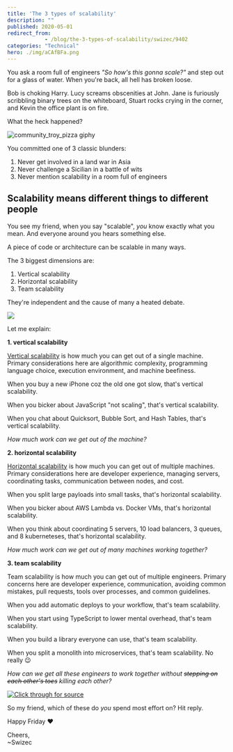 ```yaml
---
title: 'The 3 types of scalability'
description: ""
published: 2020-05-01
redirect_from: 
            - /blog/the-3-types-of-scalability/swizec/9402
categories: "Technical"
hero: ./img/aCAfBFa.png
---
```

You ask a room full of engineers _&quot;So how&#x27;s this gonna scale?&quot;_ and step out for a glass of water. When you&#x27;re back, all hell has broken loose.





Bob is choking Harry. Lucy screams obscenities at John. Jane is furiously scribbling binary trees on the whiteboard, Stuart rocks crying in the corner, and Kevin the office plant is on fire.



What the heck happened?



![community_troy_pizza giphy](./img/media-BfiL8ZJWqfw7C-giphy-downsized-medium.gif)



You committed one of 3 classic blunders:



1. Never get involved in a land war in Asia
2. Never challenge a Sicilian in a battle of wits
3. Never mention scalability in a room full of engineers



## Scalability means different things to different people



You see my friend, when you say &quot;scalable&quot;, _you_ know exactly what you mean. And everyone around you hears something else.



A piece of code or architecture can be scalable in many ways.



The 3 biggest dimensions are:



1. Vertical scalability
2. Horizontal scalability
3. Team scalability



They&#x27;re independent and the cause of many a heated debate.



![](./img/aCAfBFa.png)



Let me explain:



**1. vertical scalability**



[Vertical scalability](https://en.wikipedia.org/wiki/Scalability#Vertical_or_Scale_Up) is how much you can get out of a single machine. Primary considerations here are algorithmic complexity, programming language choice, execution environment, and machine beefiness.



When you buy a new iPhone coz the old one got slow, that&#x27;s vertical scalability.



When you bicker about JavaScript &quot;not scaling&quot;, that&#x27;s vertical scalability.



When you chat about Quicksort, Bubble Sort, and Hash Tables, that&#x27;s vertical scalability.



_How much work can we get out of the machine?_



**2. horizontal scalability**



[Horizontal scalability](https://en.wikipedia.org/wiki/Scalability#Horizontal_or_Scale_Out) is how much you can get out of multiple machines. Primary considerations here are developer experience, managing servers, coordinating tasks, communication between nodes, and cost.



When you split large payloads into small tasks, that&#x27;s horizontal scalability.



When you bicker about AWS Lambda vs. Docker VMs, that&#x27;s horizontal scalability.



When you think about coordinating 5 servers, 10 load balancers, 3 queues, and 8 kuberneteses, that&#x27;s horizontal scalability.



_How much work can we get out of many machines working together?_



**3. team scalability**



Team scalability is how much you can get out of multiple engineers. Primary concerns here are developer experience, communication, avoiding common mistakes, pull requests, tools over processes, and common guidelines.



When you add automatic deploys to your workflow, that&#x27;s team scalability.



When you start using TypeScript to lower mental overhead, that&#x27;s team scalability.



When you build a library everyone can use, that&#x27;s team scalability.



When you split a monolith into microservices, that&#x27;s team scalability. No really 😉



_How can we get all these engineers to work together without ~~stepping on each other&#x27;s toes~~ killing each other?_





[![Click through for source](./img/techletter.app-screenshot-1588351340303.png)](https://twitter.com/Swizec/status/1255940255502356480)





So my friend, which of these do _you_ spend most effort on? Hit reply.



Happy Friday ❤️



Cheers,  
~Swizec